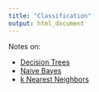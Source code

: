 ```yaml
---
title: "Classification"
output: html_document
---
```


Notes on:

  - [Decision Trees](dt.html)
  - [Naive Bayes](nb.html)
  - [k Nearest Neighbors](knn.html)